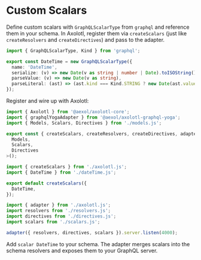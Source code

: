 # Custom Scalars

Define custom scalars with `GraphQLScalarType` from `graphql` and reference
them in your schema. In Axolotl, register them via `createScalars` (just like
`createResolvers` and `createDirectives`) and pass to the adapter.

```ts filename="scalars.ts"
import { GraphQLScalarType, Kind } from 'graphql';

export const DateTime = new GraphQLScalarType({
  name: 'DateTime',
  serialize: (v) => new Date(v as string | number | Date).toISOString(),
  parseValue: (v) => new Date(v as string),
  parseLiteral: (ast) => (ast.kind === Kind.STRING ? new Date(ast.value) : null),
});
```

Register and wire up with Axolotl:

```ts filename="src/axolotl.ts"
import { Axolotl } from '@aexol/axolotl-core';
import { graphqlYogaAdapter } from '@aexol/axolotl-graphql-yoga';
import { Models, Scalars, Directives } from './models.js';

export const { createScalars, createResolvers, createDirectives, adapter } = Axolotl(graphqlYogaAdapter)<
  Models,
  Scalars,
  Directives
>();
```

```ts filename="src/scalars.ts"
import { createScalars } from './axolotl.js';
import { DateTime } from './dateTime.js';

export default createScalars({
  DateTime,
});
```

```ts filename="src/index.ts"
import { adapter } from './axolotl.js';
import resolvers from './resolvers.js';
import directives from './directives.js';
import scalars from './scalars.js';

adapter({ resolvers, directives, scalars }).server.listen(4000);
```

Add `scalar DateTime` to your schema. The adapter merges scalars into the schema
resolvers and exposes them to your GraphQL server.
